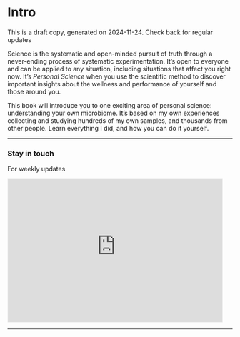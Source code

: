 # Intro {#sec-intro}

::: {.callout-important}
This is a draft copy, generated on 2024-11-24. Check back for regular updates
:::

Science is the systematic and open-minded pursuit of truth through a never-ending process of systematic experimentation.  It's open to everyone and can be applied to any situation, including situations that affect you right now. It's _Personal Science_ when you use the scientific method to discover important insights about the wellness and performance of yourself and those around you. 

This book will introduce you to one exciting area of personal science: understanding your own microbiome. It's based on my own experiences collecting and studying hundreds of my own samples, and thousands from other people. Learn everything I did, and how you can do it yourself.



<div>
<hr>

<h3> Stay in touch </h3>
<p>For weekly updates</p>

<iframe src="https://personalscience.substack.com/embed" width="480" height="320" style="border:1px solid #EEE; background:white;" frameborder="0" scrolling="no"></iframe>


<hr>
</div>




